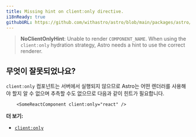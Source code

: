 ```yaml
---
title: Missing hint on client:only directive.
i18nReady: true
githubURL: https://github.com/withastro/astro/blob/main/packages/astro/src/core/errors/errors-data.ts
---
```


> **NoClientOnlyHint**: Unable to render `COMPONENT_NAME`. When using the `client:only` hydration strategy, Astro needs a hint to use the correct renderer.

## 무엇이 잘못되었나요?

`client:only` 컴포넌트는 서버에서 실행되지 않으므로 Astro는 어떤 렌더러를 사용해야 할지 알 수 없으며 추측할 수도 없으므로 다음과 같이 힌트가 필요합니다.

```astro
	<SomeReactComponent client:only="react" />
```

**더 보기:**

-  [`client:only`](/ko/reference/directives-reference/#clientonly)